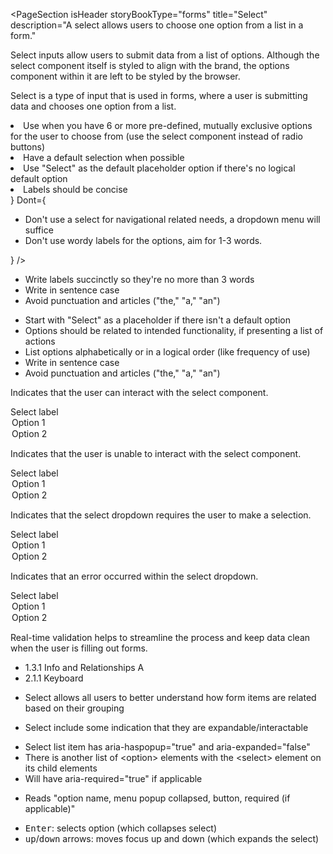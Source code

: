 
<PageSection
  isHeader
  storyBookType="forms"
  title="Select"
  description="A select allows users to choose one option from a list in a form."
></PageSection>

<PageSection title="Usage">
  <p>
    Select inputs allow users to submit data from a list of
    options. Although the select component itself is styled to align with the brand, the options
    component within it are left to be styled by the browser.
  </p>
</PageSection>

<PageSection title="Best practices">
  <p>
    Select is a type of input that is used in forms, where a user is submitting data and chooses one
    option from a list.
  </p>
  <BestPractices
    Do={
      <ul>
        <li>
          Use when you have 6 or more pre-defined, mutually exclusive options for the user to choose
          from (use the select component instead of radio buttons)
        </li>
        <li>Have a default selection when possible</li>
        <li>Use "Select" as the default placeholder option if there's no logical default option</li>
        <li>Labels should be concise</li>
      </ul>
    }
    Dont={
      <ul>
        <li>Don't use a select for navigational related needs, a dropdown menu will suffice</li>
        <li>Don't use wordy labels for the options, aim for 1-3 words.</li>
      </ul>
    }
  />
</PageSection>

<PageSection title="Content guidelines">
  <PageSection subSectionLevel={1} title="Labels">
    <ul>
      <li>Write labels succinctly so they're no more than 3 words</li>
      <li>Write in sentence case</li>
      <li>Avoid punctuation and articles ("the," "a," "an")</li>
    </ul>
  </PageSection>
  <PageSection subSectionLevel={1} title="Select options">
    <ul>
      <li>Start with "Select" as a placeholder if there isn't a default option</li>
      <li>Options should be related to intended functionality, if presenting a list of actions</li>
      <li>List options alphabetically or in a logical order (like frequency of use)</li>
      <li>Write in sentence case</li>
      <li>Avoid punctuation and articles ("the," "a," "an")</li>
    </ul>
  </PageSection>
</PageSection>

<PageSection title="States">
  <PageSection subSectionLevel={1} title="Default">
    <p>Indicates that the user can interact with the select component.</p>
    <Canvas>
      <PharosSelect>
        <span slot="label">Select label</span>
        <option value="1">Option 1</option>
        <option value="2">Option 2</option>
      </PharosSelect>
    </Canvas>
  </PageSection>
  <PageSection subSectionLevel={1} title="Disabled">
    <p>Indicates that the user is unable to interact with the select component.</p>
    <Canvas>
      <PharosSelect disabled>
        <span slot="label">Select label</span>
        <option value="1">Option 1</option>
        <option value="2">Option 2</option>
      </PharosSelect>
    </Canvas>
  </PageSection>
  <PageSection subSectionLevel={1} title="Required">
    <p>Indicates that the select dropdown requires the user to make a selection.</p>
    <Canvas>
      <PharosSelect required>
        <span slot="label">Select label</span>
        <option value="1">Option 1</option>
        <option value="2">Option 2</option>
      </PharosSelect>
    </Canvas>
  </PageSection>
  <PageSection subSectionLevel={1} title="Error">
    <p>Indicates that an error occurred within the select dropdown.</p>
    <Canvas>
      <PharosSelect required invalidated message="This field is required, please make a selection">
        <span slot="label">Select label</span>
        <option value="1">Option 1</option>
        <option value="2">Option 2</option>
      </PharosSelect>
    </Canvas>
  </PageSection>
</PageSection>

<PageSection title="Validation">
  <p>
    Real-time validation helps to streamline the process and keep data clean when the user is
    filling out forms.
  </p>
</PageSection>

<PageSection title="Accessibility">
  <PageSection subSectionLevel={1} title="Relevant WCAG Guidelines">
    <ul>
      <li>
        <PharosLink href="https://www.w3.org/WAI/WCAG21/Understanding/info-and-relationships.html">
          1.3.1 Info and Relationships A
        </PharosLink>
      </li>
      <li>
        <PharosLink href="https://www.w3.org/WAI/WCAG21/Understanding/keyboard">
          2.1.1 Keyboard
        </PharosLink>
      </li>
    </ul>
  </PageSection>
  <PageSection subSectionLevel={1} title="Importance">
    <ul>
      <li>
        Select allows all users to better understand how form items are related based on their
        grouping
      </li>
    </ul>
  </PageSection>
  <PageSection subSectionLevel={1} title="Visual expectations">
    <ul>
      <li> Select include some indication that they are expandable/interactable</li>
    </ul>
  </PageSection>
  <PageSection subSectionLevel={1} title="Code expectations">
    <ul>
      <li> Select list item has aria-haspopup="true" and aria-expanded="false"</li>
      <li>
        There is another list of &lt;option&gt; elements with the &lt;select&gt; element on its
        child elements
      </li>
      <li> Will have aria-required="true" if applicable </li>
    </ul>
  </PageSection>
  <PageSection subSectionLevel={1} title="Expected actions">
    <PageSection subSectionLevel={2} title="Screen reader">
      <ul>
        <li>Reads "option name, menu popup collapsed, button, required (if applicable)" </li>
      </ul>
    </PageSection>
    <PageSection subSectionLevel={2} title="Keyboard">
      <ul>
        <li>
          <kbd>Enter</kbd>: selects option (which collapses select)
        </li>
        <li>
          <kbd>up</kbd>/<kbd>down</kbd> arrows: moves focus up and down (which expands the select)
        </li>
      </ul>
    </PageSection>
  </PageSection>
</PageSection>
